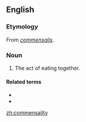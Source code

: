 ==English==

===Etymology===
From {{etyl|ML.|en}} ''[[commensalis]]''.

===Noun===
{{en-noun|~|commensalities}}

# {{lb|en|obsolete}} The act of eating together.

====Related terms====
* {{l|en|commensalism}}
* {{l|en|commensal}}

[[zh:commensality]]